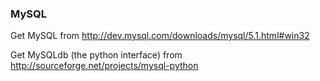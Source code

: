 === MySQL ===

Get MySQL from http://dev.mysql.com/downloads/mysql/5.1.html#win32

Get MySQLdb (the python interface) from http://sourceforge.net/projects/mysql-python